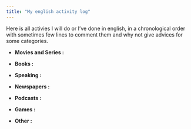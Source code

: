 ```yaml
---
title: "My english activity log"
---
```


Here is all activies I will do or I've done in english, in a chronological order with sometimes few lines to comment them and why not give advices for some categories.

* **Movies and Series :**

* **Books :**

* **Speaking :**

* **Newspapers :**

* **Podcasts :**

* **Games :**

* **Other :**
